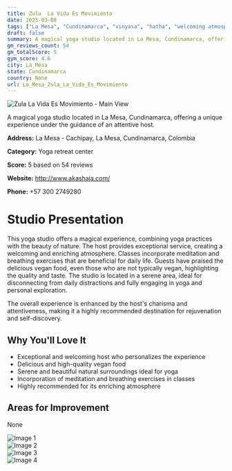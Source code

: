 ```yaml
---
title: Zula  La Vida Es Movimiento
date: 2025-03-08
tags: ["La Mesa", "Cundinamarca", "vinyasa", "hatha", "welcoming atmosphere", "nature-focused", "La Mesa"]  
draft: false
summary: A magical yoga studio located in La Mesa, Cundinamarca, offering a unique experience under the guidance of an attentive host.
gm_reviews_count: 54
gm_totalScore: 5
gym_score: 4.6
city: La_Mesa
state: Cundinamarca
country: None
url: La_Mesa_Zula_La_Vida_Es_Movimiento
---
```


<div className="aspect-[16/9] relative my-8">
  <img 
    src="https://lh5.googleusercontent.com/p/AF1QipOT7usx-L_9MxaVrGO8uajDiD8jSOyihlEZNeeh=w1920-h1080-k-no"
    alt="Zula  La Vida Es Movimiento - Main View"
    className="object-cover absolute inset-0 w-full h-full rounded-lg"
  />
</div>

A magical yoga studio located in La Mesa, Cundinamarca, offering a unique experience under the guidance of an attentive host.

**Address:** La Mesa - Cachipay, La Mesa, Cundinamarca, Colombia

**Category:** Yoga retreat center

**Score:** 5 based on 54 reviews

**Website:** http://www.akashaja.com/

**Phone:** +57 300 2749280

# Studio Presentation

This yoga studio offers a magical experience, combining yoga practices with the beauty of nature. The host provides exceptional service, creating a welcoming and enriching atmosphere. Classes incorporate meditation and breathing exercises that are beneficial for daily life. Guests have praised the delicious vegan food, even those who are not typically vegan, highlighting the quality and taste. The studio is located in a serene area, ideal for disconnecting from daily distractions and fully engaging in yoga and personal exploration.

The overall experience is enhanced by the host's charisma and attentiveness, making it a highly recommended destination for rejuvenation and self-discovery.

## Why You'll Love It

- Exceptional and welcoming host who personalizes the experience
- Delicious and high-quality vegan food
- Serene and beautiful natural surroundings ideal for yoga
- Incorporation of meditation and breathing exercises in classes
- Highly recommended for its enriching atmosphere

## Areas for Improvement

None

<div className="grid grid-cols-1 xl:grid-cols-2 gap-4 my-8">
<div className="aspect-[4/3] relative"><img src="https://lh5.googleusercontent.com/p/AF1QipMpNciKmXIcVH8NITAdfN7QuzpDQBcNdzZ1VwqJ=w1920-h1080-k-no" alt="Image 1" className="object-cover absolute inset-0 w-full h-full rounded-lg" /></div>
<div className="aspect-[4/3] relative"><img src="https://lh5.googleusercontent.com/p/AF1QipNzjFknUUa0Or7MzdryIYTLnVKZ4HxFD8tyDpob=w1920-h1080-k-no" alt="Image 2" className="object-cover absolute inset-0 w-full h-full rounded-lg" /></div>
<div className="aspect-[4/3] relative"><img src="https://lh5.googleusercontent.com/p/AF1QipPUSe2YWAj1ytn56O0TIMdgCeg3-9hg6UlTG2q5=w1920-h1080-k-no" alt="Image 3" className="object-cover absolute inset-0 w-full h-full rounded-lg" /></div>
<div className="aspect-[4/3] relative"><img src="https://lh5.googleusercontent.com/p/AF1QipO3FqIH3UFcLT4_arApIbOkDxeD-UkpVtJT4dhW=w1920-h1080-k-no" alt="Image 4" className="object-cover absolute inset-0 w-full h-full rounded-lg" /></div>
</div>